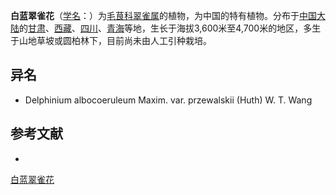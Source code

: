 {{Speciesbox
| name = 白蓝翠雀花
| status = 
| status_system = 
| image =
| genus = Delphinium
| species = albocoeruleum
| authority = Maxim.
}}

'''白蓝翠雀花'''（[[学名|学名]]：{{lang|la|''Delphinium albocoeruleum''}}）为[[毛茛科|毛茛科]][[翠雀属|翠雀属]]的植物，为中国的特有植物。分布于[[中国大陆|中国大陆]]的[[甘肃|甘肃]]、[[西藏|西藏]]、[[四川|四川]]、[[青海|青海]]等地，生长于海拔3,600米至4,700米的地区，多生于山地草坡或圆柏林下，目前尚未由人工引种栽培。

== 异名 ==
* Delphinium albocoeruleum Maxim. var. przewalskii (Huth) W. T. Wang

== 参考文献 ==
<div class="references-small">
* {{cite web| url =http://www.bioinfo.cn/db05/KmzwSpecies.php?action=view&id=18384| title =白蓝翠雀花| work =《中国高等植物数据库全库》| publisher =中国科学院微生物研究所| author =昆明植物研究所| accessdate =2009-02-25| deadurl =yes| archiveurl =https://web.archive.org/web/20160305004607/http://www.bioinfo.cn/db05/KmzwSpecies.php?action=view&id=18384| archivedate =2016-03-05}}
</div>
{{Taxonbar|from=Q15228371}}

[[Category:翠雀属|白蓝翠雀花]]


{{植物小作品}}
